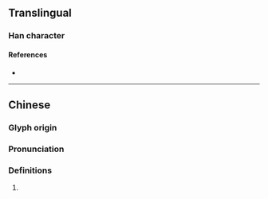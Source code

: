 {{character info/new}}
==Translingual==

===Han character===
{{Han char|rn=86|rad=火|as=14|sn=18|four=98817|canj=FSIT|ids=⿰火監}}

====References====
* {{Han ref|kx=0686.040|dkj=19523|dj=1098.240|hdz=32242.200|uh=7201|ud=29185|bh=EFF9|bd=61433}}

----

==Chinese==
{{zh-forms}}

===Glyph origin===
{{Han etym}}

===Pronunciation===
{{zh-pron
|m=làn
|c=laam4,laam6
|mc=y
|oc=y
|cat=
}}

===Definitions===
{{zh-hanzi}}

# {{rfdef|zh}}